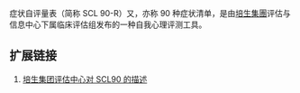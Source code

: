 {{unreferenced|time=2013-09-06T07:42:41+00:00}}
症状自评量表（简称 SCL 90-R）又，亦称 90 种症状清单，是由[[培生集團|培生集團]]评估与信息中心下属临床评估组发布的一种自我心理评测工具。

==扩展链接==
#[http://psychcorp.pearsonassessments.com/HAIWEB/Cultures/en-us/Productdetail.htm?Pid=PAg514 培生集团评估中心对 SCL90 的描述] {{Wayback|url=http://psychcorp.pearsonassessments.com/HAIWEB/Cultures/en-us/Productdetail.htm?Pid=PAg514 |date=20120329143354 }}